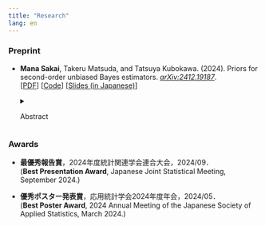 ```yaml
---
title: "Research"
lang: en
---
```


### Preprint

- **Mana Sakai**, Takeru Matsuda, and Tatsuya Kubokawa. (2024). Priors for second-order unbiased Bayes estimators. [*arXiv:2412.19187*](https://arxiv.org/abs/2412.19187).
    <br>
    [[PDF](https://arxiv.org/pdf/2412.19187)]
    [[Code](https://github.com/manasakai/second-order-unbiased-NER)]
    [[Slides (in Japanese)](/files/Slides_PriorsForSecond-OrderUnbiasedBayesEstimators_jp.pdf){target="_blank"}]
    <br>
    <details>
    <summary>
    <span style="color: var(--text-sub-color)">
    Abstract
    </span>
    </summary>

    <span style="color: var(--text-sub-color)">
    <u>**Asymptotically unbiased priors**</u>, introduced by Hartigan (1965), are designed to achieve <u>**second-order unbiasedness</u>** of Bayes estimators. This paper <u>**extends Hartigan's framework to non-i.i.d. models</u>** by deriving a system of partial differential equations that characterizes asymptotically unbiased priors. Furthermore, we establish a necessary and sufficient condition for the existence of such priors and <u>**propose a simple procedure for constructing them</u>**.
    <br>
    The proposed method is applied to several examples, including the linear regression model and the nested error regression (NER) model (also known as the random effects model). Simulation studies evaluate the frequentist properties of the Bayes estimator under the asymptotically unbiased prior for the NER model, highlighting its effectiveness in small-sample settings.
    </span>

    <span style="color: var(--text-sub-color)">
    [1] Hartigan, J. A. (1965). The asymptotically unbiased prior distribution. *The Annals of Mathematical Statistics 36*(4), 1137–1152.
    </span>
    </details>


### Awards
- **最優秀報告賞**​，2024年度統計関連学会連合大会，2024/09．
<br>
(**Best Presentation Award**, Japanese Joint Statistical Meeting, September 2024.)

- **優秀ポスター発表賞**，応用統計学会2024年度年会，2024/05．
<br>
(**Best Poster Award**, 2024 Annual Meeting of the Japanese Society of Applied Statistics, March 2024.)
